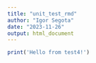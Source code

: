 ```yaml
---
title: "unit_test_rmd"
author: "Igor Segota"
date: "2023-11-26"
output: html_document
---
```


```r
print('Hello from test4!')
```
